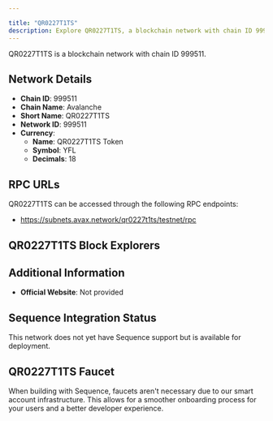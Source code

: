 ```yaml
---

title: "QR0227T1TS"
description: Explore QR0227T1TS, a blockchain network with chain ID 999511. Learn about its native currency, QR0227T1TS Token, and how to interact with the network.
---
```




QR0227T1TS is a blockchain network with chain ID 999511.

## Network Details

- **Chain ID**: 999511
- **Chain Name**: Avalanche
- **Short Name**: QR0227T1TS
- **Network ID**: 999511
- **Currency**: 
  - **Name**: QR0227T1TS Token
  - **Symbol**: YFL
  - **Decimals**: 18

## RPC URLs

QR0227T1TS can be accessed through the following RPC endpoints:

- https://subnets.avax.network/qr0227t1ts/testnet/rpc

## QR0227T1TS Block Explorers



## Additional Information

- **Official Website**: Not provided

## Sequence Integration Status

This network does not yet have Sequence support but is available for deployment.

## QR0227T1TS Faucet

When building with Sequence, faucets aren't necessary due to our smart account infrastructure. This allows for a smoother onboarding process for your users and a better developer experience.
